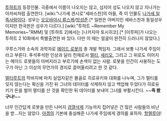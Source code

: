 [[투하트]]의 등장인물. 극중에서 이름이 나오지는 않고, 심지어 성도 나오지 않고 지나가는 아저씨처럼 출연한다. [wiki:"나가세 겐시로"세바스찬]의 아들, 즉 이 인물도 [[나가세 일족]]사람이다. 성우는 [[오오바야시 류스케]]/[[방성준]].[* 일판은 아버지인 세바스찬과 동일성우이지만 한국판은 성우가 다르다.] [wiki:"투하트 ~Remember My Memories~"RMM] 및 [투하트 2]에서는 [나카지마 토시히코].[* [이루파]가 나오는 투하트 2 10화에서 특별출연한 바 있다. 다만 이 때는 얼굴이 완전히 드러나지 않았다.]

쿠루스가와 소속의 과학자로 [[메이드 로봇]]의 총 개발 책임자. 그래서 보통 나가세 주임이라고 부른다. 푸석푸석한 인상과 달리 천재로서 [[멀티]], [[세리오]], 그리고 그 뒤로도 이어지는 메이드 로봇들의 아버지라고 부르기에 손색이 없는 사람. 로봇을 인간이 사용하는 도구가 아닌 그 이상의 무언가의 경지로 끌어올리려고 한 것 같다.

[[멀티]]루트의 막바지에 마치 실업자같은 몰골로 히로유키와 대화를 나누며, 그가 멀티를 잊지 않는다는 확신을 가진 뒤 그녀의 데이터를 삭제하지 않고 백업해 두었다가 히로유키가 돈을 벌어 멀티를 산 것을 확인한 뒤 데이터를 보내어 그녀를 부활시킨다. ~~'''즉 봤구나!'''~~

너무 인간답게 로봇을 만든 나머지 [[검열삭제]] 기능까지 집어넣은 건 많은 사람들의 비난을 받...지는 않았다. [[야겜]]의 기본에 충실해준 나가세 주임에게 경의를 표하자. [[할렐루야]]!
